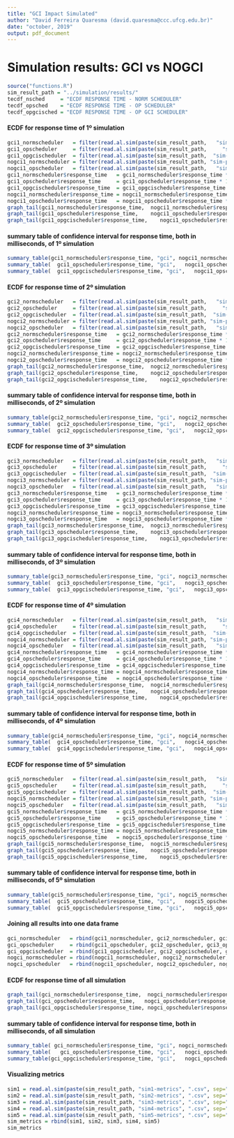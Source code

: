 ```yaml
---
title: "GCI Impact Simulated"
author: "David Ferreira Quaresma (david.quaresma@ccc.ufcg.edu.br)"
date: "october, 2019"
output: pdf_document
---
```


# Simulation results: GCI vs NOGCI
```r
source("functions.R")
sim_result_path = "../simulation/results/"
tecdf_nsched     = "ECDF RESPONSE TIME - NORM SCHEDULER"
tecdf_opsched    = "ECDF RESPONSE TIME - OP SCHEDULER"
tecdf_opgcisched = "ECDF RESPONSE TIME - OP GCI SCHEDULER"
```

#### ECDF for response time of 1º simulation
```r
gci1_normscheduler   = filter(read.al.sim(paste(sim_result_path,   "sim-pp-gci1-normscheduler-reqs", ".csv", sep="")), status == 200)
gci1_opscheduler     = filter(read.al.sim(paste(sim_result_path,     "sim-pp-gci1-opscheduler-reqs", ".csv", sep="")), status == 200)
gci1_opgcischeduler  = filter(read.al.sim(paste(sim_result_path,  "sim-pp-gci1-opgcischeduler-reqs", ".csv", sep="")), status == 200)
nogci1_normscheduler = filter(read.al.sim(paste(sim_result_path, "sim-pp-nogci1-normscheduler-reqs", ".csv", sep="")), status == 200)
nogci1_opscheduler   = filter(read.al.sim(paste(sim_result_path,   "sim-pp-nogci1-opscheduler-reqs", ".csv", sep="")), status == 200)
gci1_normscheduler$response_time   = gci1_normscheduler$response_time * 1000
gci1_opscheduler$response_time     = gci1_opscheduler$response_time * 1000
gci1_opgcischeduler$response_time  = gci1_opgcischeduler$response_time * 1000
nogci1_normscheduler$response_time = nogci1_normscheduler$response_time * 1000
nogci1_opscheduler$response_time   = nogci1_opscheduler$response_time * 1000
graph_tail(gci1_normscheduler$response_time,  nogci1_normscheduler$response_time, c("GCI", "NOGCI"), title=paste("1-", tecdf_nsched, sep=" "), x_limit_sup=100)
graph_tail(gci1_opscheduler$response_time,    nogci1_opscheduler$response_time,   c("GCI", "NOGCI"), title=paste("1-", tecdf_opsched, sep=" "), x_limit_sup=100)
graph_tail(gci1_opgcischeduler$response_time,    nogci1_opscheduler$response_time,   c("GCI", "NOGCI"), title=paste("1-", tecdf_opgcisched, sep=" "), x_limit_sup=100)
```
#### summary table of confidence interval for response time, both in milliseconds, of 1º simulation
```r
summary_table(gci1_normscheduler$response_time, "gci", nogci1_normscheduler$response_time, "nogci")
summary_table(  gci1_opscheduler$response_time, "gci",   nogci1_opscheduler$response_time, "nogci")
summary_table(  gci1_opgcischeduler$response_time, "gci",   nogci1_opscheduler$response_time, "nogci")
```

#### ECDF for response time of 2º simulation
```r
gci2_normscheduler   = filter(read.al.sim(paste(sim_result_path,   "sim-pp-gci2-normscheduler-reqs", ".csv", sep="")), status == 200)
gci2_opscheduler     = filter(read.al.sim(paste(sim_result_path,     "sim-pp-gci2-opscheduler-reqs", ".csv", sep="")), status == 200)
gci2_opgcischeduler  = filter(read.al.sim(paste(sim_result_path,  "sim-pp-gci2-opgcischeduler-reqs", ".csv", sep="")), status == 200)
nogci2_normscheduler = filter(read.al.sim(paste(sim_result_path, "sim-pp-nogci2-normscheduler-reqs", ".csv", sep="")), status == 200)
nogci2_opscheduler   = filter(read.al.sim(paste(sim_result_path,   "sim-pp-nogci2-opscheduler-reqs", ".csv", sep="")), status == 200)
gci2_normscheduler$response_time   = gci2_normscheduler$response_time * 1000
gci2_opscheduler$response_time     = gci2_opscheduler$response_time * 1000
gci2_opgcischeduler$response_time  = gci2_opgcischeduler$response_time * 1000
nogci2_normscheduler$response_time = nogci2_normscheduler$response_time * 1000
nogci2_opscheduler$response_time   = nogci2_opscheduler$response_time * 1000
graph_tail(gci2_normscheduler$response_time,  nogci2_normscheduler$response_time, c("GCI", "NOGCI"), title=paste("2-", tecdf_nsched, sep=" "), x_limit_sup=100)
graph_tail(gci2_opscheduler$response_time,    nogci2_opscheduler$response_time,   c("GCI", "NOGCI"), title=paste("2-", tecdf_opsched, sep=" "), x_limit_sup=100)
graph_tail(gci2_opgcischeduler$response_time,    nogci2_opscheduler$response_time,   c("GCI", "NOGCI"), title=paste("2-", tecdf_opgcisched, sep=" "), x_limit_sup=100)
```
#### summary table of confidence interval for response time, both in milliseconds, of 2º simulation
```r
summary_table(gci2_normscheduler$response_time, "gci", nogci2_normscheduler$response_time, "nogci")
summary_table(  gci2_opscheduler$response_time, "gci",   nogci2_opscheduler$response_time, "nogci")
summary_table(  gci2_opgcischeduler$response_time, "gci",   nogci2_opscheduler$response_time, "nogci")
```

#### ECDF for response time of 3º simulation
```r
gci3_normscheduler   = filter(read.al.sim(paste(sim_result_path,   "sim-pp-gci3-normscheduler-reqs", ".csv", sep="")), status == 200)
gci3_opscheduler     = filter(read.al.sim(paste(sim_result_path,     "sim-pp-gci3-opscheduler-reqs", ".csv", sep="")), status == 200)
gci3_opgcischeduler  = filter(read.al.sim(paste(sim_result_path,  "sim-pp-gci3-opgcischeduler-reqs", ".csv", sep="")), status == 200)
nogci3_normscheduler = filter(read.al.sim(paste(sim_result_path, "sim-pp-nogci3-normscheduler-reqs", ".csv", sep="")), status == 200)
nogci3_opscheduler   = filter(read.al.sim(paste(sim_result_path,   "sim-pp-nogci3-opscheduler-reqs", ".csv", sep="")), status == 200)
gci3_normscheduler$response_time   = gci3_normscheduler$response_time * 1000
gci3_opscheduler$response_time     = gci3_opscheduler$response_time * 1000
gci3_opgcischeduler$response_time  = gci3_opgcischeduler$response_time * 1000
nogci3_normscheduler$response_time = nogci3_normscheduler$response_time * 1000
nogci3_opscheduler$response_time   = nogci3_opscheduler$response_time * 1000
graph_tail(gci3_normscheduler$response_time,  nogci3_normscheduler$response_time, c("GCI", "NOGCI"), title=paste("3-", tecdf_nsched, sep=" "), x_limit_sup=100)
graph_tail(gci3_opscheduler$response_time,    nogci3_opscheduler$response_time,   c("GCI", "NOGCI"), title=paste("3-", tecdf_opsched, sep=" "), x_limit_sup=100)
graph_tail(gci3_opgcischeduler$response_time,    nogci3_opscheduler$response_time,   c("GCI", "NOGCI"), title=paste("3-", tecdf_opgcisched, sep=" "), x_limit_sup=100)
```
#### summary table of confidence interval for response time, both in milliseconds, of 3º simulation
```r
summary_table(gci3_normscheduler$response_time, "gci", nogci3_normscheduler$response_time, "nogci")
summary_table(  gci3_opscheduler$response_time, "gci",   nogci3_opscheduler$response_time, "nogci")
summary_table(  gci3_opgcischeduler$response_time, "gci",   nogci3_opscheduler$response_time, "nogci")
```

#### ECDF for response time of 4º simulation
```r
gci4_normscheduler   = filter(read.al.sim(paste(sim_result_path,   "sim-pp-gci4-normscheduler-reqs", ".csv", sep="")), status == 200)
gci4_opscheduler     = filter(read.al.sim(paste(sim_result_path,     "sim-pp-gci4-opscheduler-reqs", ".csv", sep="")), status == 200)
gci4_opgcischeduler  = filter(read.al.sim(paste(sim_result_path,  "sim-pp-gci4-opgcischeduler-reqs", ".csv", sep="")), status == 200)
nogci4_normscheduler = filter(read.al.sim(paste(sim_result_path, "sim-pp-nogci4-normscheduler-reqs", ".csv", sep="")), status == 200)
nogci4_opscheduler   = filter(read.al.sim(paste(sim_result_path,   "sim-pp-nogci4-opscheduler-reqs", ".csv", sep="")), status == 200)
gci4_normscheduler$response_time   = gci4_normscheduler$response_time * 1000
gci4_opscheduler$response_time     = gci4_opscheduler$response_time * 1000
gci4_opgcischeduler$response_time  = gci4_opgcischeduler$response_time * 1000
nogci4_normscheduler$response_time = nogci4_normscheduler$response_time * 1000
nogci4_opscheduler$response_time   = nogci4_opscheduler$response_time * 1000
graph_tail(gci4_normscheduler$response_time,  nogci4_normscheduler$response_time, c("GCI", "NOGCI"), title=paste("4-", tecdf_nsched, sep=" "), x_limit_sup=100)
graph_tail(gci4_opscheduler$response_time,    nogci4_opscheduler$response_time,   c("GCI", "NOGCI"), title=paste("4-", tecdf_opsched, sep=" "), x_limit_sup=100)
graph_tail(gci4_opgcischeduler$response_time,    nogci4_opscheduler$response_time,   c("GCI", "NOGCI"), title=paste("4-", tecdf_opgcisched, sep=" "), x_limit_sup=100)
```
#### summary table of confidence interval for response time, both in milliseconds, of 4º simulation
```r
summary_table(gci4_normscheduler$response_time, "gci", nogci4_normscheduler$response_time, "nogci")
summary_table(  gci4_opscheduler$response_time, "gci",   nogci4_opscheduler$response_time, "nogci")
summary_table(  gci4_opgcischeduler$response_time, "gci",   nogci4_opscheduler$response_time, "nogci")
```

#### ECDF for response time of 5º simulation
```r
gci5_normscheduler   = filter(read.al.sim(paste(sim_result_path,   "sim-pp-gci5-normscheduler-reqs", ".csv", sep="")), status == 200)
gci5_opscheduler     = filter(read.al.sim(paste(sim_result_path,     "sim-pp-gci5-opscheduler-reqs", ".csv", sep="")), status == 200)
gci5_opgcischeduler  = filter(read.al.sim(paste(sim_result_path,  "sim-pp-gci5-opgcischeduler-reqs", ".csv", sep="")), status == 200)
nogci5_normscheduler = filter(read.al.sim(paste(sim_result_path, "sim-pp-nogci5-normscheduler-reqs", ".csv", sep="")), status == 200)
nogci5_opscheduler   = filter(read.al.sim(paste(sim_result_path,   "sim-pp-nogci5-opscheduler-reqs", ".csv", sep="")), status == 200)
gci5_normscheduler$response_time   = gci5_normscheduler$response_time * 1000
gci5_opscheduler$response_time     = gci5_opscheduler$response_time * 1000
gci5_opgcischeduler$response_time  = gci5_opgcischeduler$response_time * 1000
nogci5_normscheduler$response_time = nogci5_normscheduler$response_time * 1000
nogci5_opscheduler$response_time   = nogci5_opscheduler$response_time * 1000
graph_tail(gci5_normscheduler$response_time,  nogci5_normscheduler$response_time, c("GCI", "NOGCI"), title=paste("5-", tecdf_nsched, sep=" "), x_limit_sup=100)
graph_tail(gci5_opscheduler$response_time,    nogci5_opscheduler$response_time,   c("GCI", "NOGCI"), title=paste("5-", tecdf_opsched, sep=" "), x_limit_sup=100)
graph_tail(gci5_opgcischeduler$response_time,    nogci5_opscheduler$response_time,   c("GCI", "NOGCI"), title=paste("5-", tecdf_opgcisched, sep=" "), x_limit_sup=100)
```
#### summary table of confidence interval for response time, both in milliseconds, of 5º simulation
```r
summary_table(gci5_normscheduler$response_time, "gci", nogci5_normscheduler$response_time, "nogci")
summary_table(  gci5_opscheduler$response_time, "gci",   nogci5_opscheduler$response_time, "nogci")
summary_table(  gci5_opgcischeduler$response_time, "gci",   nogci5_opscheduler$response_time, "nogci")
```


#### Joining all results into one data frame
```r
gci_normscheduler   = rbind(gci1_normscheduler, gci2_normscheduler, gci3_normscheduler, gci4_normscheduler, gci5_normscheduler)
gci_opscheduler     = rbind(gci1_opscheduler, gci2_opscheduler, gci3_opscheduler, gci4_opscheduler, gci5_opscheduler)
gci_opgcischeduler  = rbind(gci1_opgcischeduler, gci2_opgcischeduler, gci3_opgcischeduler, gci4_opgcischeduler, gci5_opgcischeduler)
nogci_normscheduler = rbind(nogci1_normscheduler, nogci2_normscheduler, nogci3_normscheduler, nogci4_normscheduler, nogci5_normscheduler)
nogci_opscheduler   = rbind(nogci1_opscheduler, nogci2_opscheduler, nogci3_opscheduler, nogci4_opscheduler, nogci5_opscheduler)
```

#### ECDF for response time of all simulation
```r
graph_tail(gci_normscheduler$response_time,  nogci_normscheduler$response_time, c("GCI", "NOGCI"),     title=tecdf_nsched, x_limit_sup=100)
graph_tail(gci_opscheduler$response_time,   nogci_opscheduler$response_time,  c("GCI", "NOGCI"),    title=tecdf_opsched, x_limit_sup=100)
graph_tail(gci_opgcischeduler$response_time, nogci_opscheduler$response_time, c("GCI", "NOGCI"), title=tecdf_opgcisched, x_limit_sup=100)
```
#### summary table of confidence interval for response time, both in milliseconds, of all simulation
```r
summary_table( gci_normscheduler$response_time, "gci", nogci_normscheduler$response_time, "nogci")
summary_table(   gci_opscheduler$response_time, "gci",   nogci_opscheduler$response_time, "nogci")
summary_table(gci_opgcischeduler$response_time, "gci",   nogci_opscheduler$response_time, "nogci")
```

#### Visualizing metrics
```r
sim1 = read.al.sim(paste(sim_result_path, "sim1-metrics", ".csv", sep=""))
sim2 = read.al.sim(paste(sim_result_path, "sim2-metrics", ".csv", sep=""))
sim3 = read.al.sim(paste(sim_result_path, "sim3-metrics", ".csv", sep=""))
sim4 = read.al.sim(paste(sim_result_path, "sim4-metrics", ".csv", sep=""))
sim5 = read.al.sim(paste(sim_result_path, "sim5-metrics", ".csv", sep=""))
sim_metrics = rbind(sim1, sim2, sim3, sim4, sim5)
sim_metrics
```
